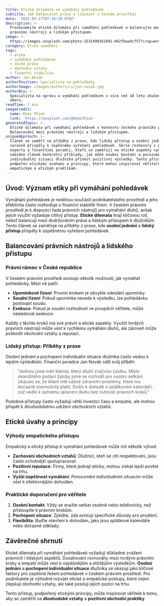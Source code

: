 ```yaml
---
title: Etická dilemata ve vymáhání pohledávek
subtitle: Jak balancovat právo a lidskost v českém prostředí
date: '2025-03-17T07:16:20.978Z'
description: >-
  Prozkoumejte etická dilemata při vymáhání pohledávek a balancujte mezi
  právními nástroji a lidským přístupem.
image: >-
  https://images.unsplash.com/photo-1531498352491-042fbae4cf57?crop=entropy&cs=tinysrgb&fit=max&fm=jpg&ixid=M3w3MjA5MjJ8MHwxfHJhbmRvbXx8fHx8fHx8fDE3NDIxOTU3ODB8&ixlib=rb-4.0.3&q=80&w=1080
category: Etika vymáhání
tags:
  - etika
  - vymáhání pohledávek
  - české právo
  - obchodní vztahy
  - finanční stabilita
author: Jan Novák
authorPosition: Specialista na pohledávky
authorImage: /images/authors/cs/jan-novak.jpg
authorBio: >-
  Specialista na správu a vymáhání pohledávek s více než 10 lety zkušeností v
  oboru.
readTime: 7 min
imageCredit:
  name: Mimi Thian
  link: 'https://unsplash.com/@mimithian'
generatedTopic: >-
  Etické dilemata při vymáhání pohledávek v kontextu českého právního prostředí:
  Balancování mezi právními nástroji a lidským přístupem.
uniqueApproach: >-
  Článek se zaměří na příběhy z praxe, kde lidský přístup a osobní jednání
  výrazně přispěly k úspěšnému vyřešení pohledávek. Skrze rozhovory s právními
  experty a finančními poradci, kteří se zaměřují na etické aspekty vymáhání,
  nabídne článek konkrétní příklady, jak může osobní kontakt a porozumění
  individuální situaci dlužníka přinést pozitivní výsledky. Tento přístup je
  podpořen etickými úvahami a principy, které mohou inspirovat věřitele k více
  empatickým a etickým praktikám.
---
```


## Úvod: Význam etiky při vymáhání pohledávek

Vymáhání pohledávek je nedílnou součástí podnikatelského prostředí a jeho efektivita často rozhoduje o finanční stabilitě firem. V českém právním prostředí je k dispozici řada právních nástrojů pro vymáhání dluhů, avšak jejich využití vyžaduje citlivý přístup. **Etické dilemata** hrají klíčovou roli, neboť balancují mezi dodržováním práva a lidským přístupem k dlužníkům. Tento článek se zaměřuje na příběhy z praxe, kde **osobní jednání** a **lidský přístup** přispěly k úspěšnému vyřešení pohledávek.

## Balancování právních nástrojů a lidského přístupu

### Právní rámec v České republice

V českém právním prostředí existuje několik možností, jak vymáhat pohledávky. Mezi ně patří:

- **Upomínkové řízení**: Prvním krokem je obvykle odeslání upomínky.
- **Soudní řízení**: Pokud upomínka nevede k výsledku, lze pohledávku postoupit soudu.
- **Exekuce**: Pokud je soudní rozhodnutí ve prospěch věřitele, může následovat exekuce.

Každý z těchto kroků má své právní a etické aspekty. Využití tvrdých právních nástrojů může vést k rychlému vymáhání dluhů, ale zároveň může poškodit obchodní vztahy a reputaci.

### Lidský přístup: Příběhy z praxe

Osobní jednání a pochopení individuální situace dlužníka často vedou k lepším výsledkům. Finanční poradce Jan Novák sdílí svůj příběh:

> "Jednou jsme měli klienta, který dlužil značnou částku. Místo okamžitého podání žaloby jsme se rozhodli pro osobní setkání. Ukázalo se, že klient měl vážné zdravotní problémy, které mu dočasně znemožnily platit. Došlo k dohodě o splátkovém kalendáři, což vedlo k úplnému splacení dluhu bez nutnosti právních kroků."

Podobné přístupy často vyžadují větší investici času a empatie, ale mohou přispět k dlouhodobému udržení obchodních vztahů.

## Etické úvahy a principy

### Výhody empatického přístupu

Empatický a etický přístup k vymáhání pohledávek může mít několik výhod:

- **Zachování obchodních vztahů**: Dlužníci, kteří se cítí respektováni, jsou často ochotnější spolupracovat.
- **Pozitivní reputace**: Firmy, které jednají eticky, mohou získat lepší pověst na trhu.
- **Vyšší úspěšnost vymáhání**: Porozumění individuálním situacím může vést k efektivnějším dohodám.

### Praktické doporučení pro věřitele

1. **Osobní kontakt**: Vždy se snažte setkat osobně nebo telefonicky, než přistoupíte k právním krokům.
2. **Pochopení situace**: Zjistěte, zda existují specifické důvody pro prodlení.
3. **Flexibilita**: Buďte otevření k dohodám, jako jsou splátkové kalendáře nebo dočasné odklady.

## Závěrečné shrnutí

Etické dilemata při vymáhání pohledávek vyžadují důkladné zvážení právních i lidských aspektů. Dosahování rovnováhy mezi tvrdými právními kroky a empatií může vést k úspěšnějším a etičtějším výsledkům. **Osobní jednání** a **pochopení individuální situace** dlužníka se ukazují jako klíčové faktory pro úspěšné řešení pohledávek v českém právním prostředí. Pro podnikatele je výhodné rozvíjet etické a empatické postupy, které nejen zlepšují obchodní vztahy, ale také posilují jejich pozici na trhu.

Tento přístup, podpořený etickými principy, může inspirovat věřitele k tomu, aby se zaměřili na **dlouhodobé vztahy** a **pozitivní obchodní praktiky**.

